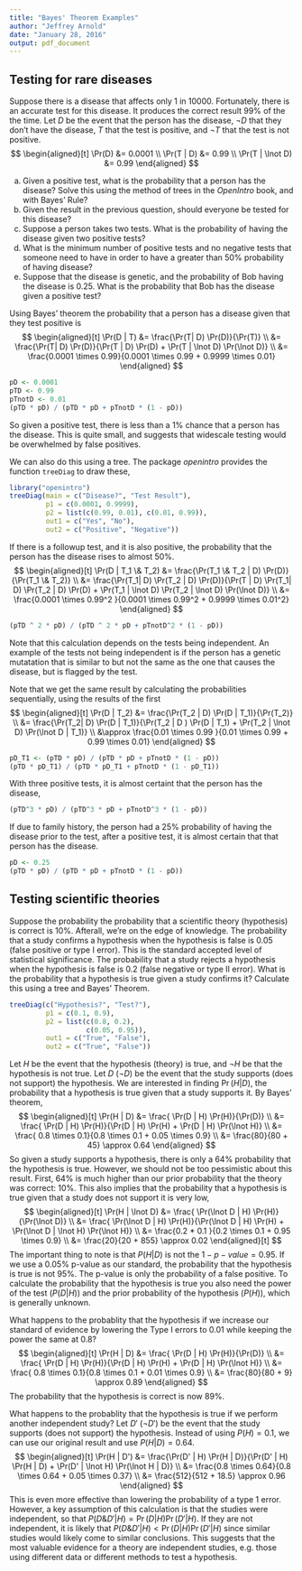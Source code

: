 ```yaml
---
title: "Bayes' Theorem Examples"
author: "Jeffrey Arnold"
date: "January 28, 2016"
output: pdf_document
---
```


## Testing for rare diseases

Suppose there is a disease that affects only 1 in 10000. Fortunately, there is an accurate test for this disease. It produces the correct result 99% of the the time.
Let $D$ be the event that the person has the disease, $\lnot D$ that they don't have the disease, $T$ that the test is positive, and $\lnot T$ that the test is not positive.
$$
\begin{aligned}[t]
\Pr(D) &= 0.0001 \\
\Pr(T | D) &= 0.99 \\
\Pr(T | \lnot D) &= 0.99
\end{aligned}
$$

a) Given a positive test, what is the probability that a person has the disease? Solve this using the method of trees in the *OpenIntro* book, and with Bayes' Rule?
b) Given the result in the previous question, should everyone be tested for this disease?
c) Suppose a person takes two tests. What is the probability of having the disease given two positive tests? 
d) What is the minimum number of positive tests and no negative tests that someone need to have in order to have a greater than 50% probability of having disease?
e) Suppose that the disease is genetic, and the probability of Bob having the disease is 0.25. What is the probability that Bob has the disease given a positive test?

Using Bayes' theorem the probability that a person has a disease given that they test positive is
$$
\begin{aligned}[t]
\Pr(D | T) &= \frac{\Pr(T| D) \Pr(D)}{\Pr(T)} \\
&= \frac{\Pr(T| D) \Pr(D)}{\Pr(T | D) \Pr(D) + \Pr(T | \lnot D) \Pr(\lnot D)} \\
&= \frac{0.0001 \times 0.99}{0.0001 \times 0.99 + 0.9999 \times 0.01} 
\end{aligned}
$$
```r
pD <- 0.0001
pTD <- 0.99
pTnotD <- 0.01
(pTD * pD) / (pTD * pD + pTnotD * (1 - pD))
```
So given a positive test, there is less than a 1% chance that a person has the disease. 
This is quite small, and suggests that widescale testing would be overwhelmed by false positives.

We can also do this using a tree.
The package *openintro* provides the function `treeDiag` to draw these,
```r
library("openintro")
treeDiag(main = c("Disease?", "Test Result"),
         p1 = c(0.0001, 0.9999),
         p2 = list(c(0.99, 0.01), c(0.01, 0.99)),
         out1 = c("Yes", "No"),
         out2 = c("Positive", "Negative"))
```


If there is a followup test, and it is also positive, the probability that the person has the disease rises to almost 50%.
$$
\begin{aligned}[t]
\Pr(D | T_1 \& T_2) &= \frac{\Pr(T_1 \& T_2 | D) \Pr(D)}{\Pr(T_1 \& T_2)} \\
&= \frac{\Pr(T_1| D) \Pr(T_2 | D) \Pr(D)}{\Pr(T | D) \Pr(T_1| D) \Pr(T_2 | D) \Pr(D) + \Pr(T_1 | \lnot D) \Pr(T_2 | \lnot D) \Pr(\lnot D)} \\
&= \frac{0.0001 \times 0.99^2 }{0.0001 \times 0.99^2 + 0.9999 \times 0.01^2} 
\end{aligned}
$$
```r
(pTD ^ 2 * pD) / (pTD ^ 2 * pD + pTnotD^2 * (1 - pD))
```
Note that this calculation depends on the tests being independent.
An example of the tests not being independent is if the person has a genetic mutatation that is similar to but not the same as the one that causes the disease, but is flagged by the test.

Note that we get the same result by calculating the probabilities sequentially, using the results of the first
$$
\begin{aligned}[t]
\Pr(D | T_2) &= \frac{\Pr(T_2 | D) \Pr(D | T_1)}{\Pr(T_2)} \\
&= \frac{\Pr(T_2| D) \Pr(D | T_1)}{\Pr(T_2 | D ) \Pr(D | T_1) + \Pr(T_2 | \lnot D) \Pr(\lnot D | T_1)} \\
&\approx \frac{0.01 \times 0.99 }{0.01 \times 0.99 + 0.99 \times 0.01} 
\end{aligned}
$$
```r
pD_T1 <- (pTD * pD) / (pTD * pD + pTnotD * (1 - pD))
(pTD * pD_T1) / (pTD * pD_T1 + pTnotD * (1 - pD_T1))
```

With three positive tests, it is almost certaint that the person has the disease,
```r
(pTD^3 * pD) / (pTD^3 * pD + pTnotD^3 * (1 - pD))
```

If due to family history, the person had a 25% probability of having the disease prior to the test, after a positive test, it is almost certain that that person has the disease.
```r
pD <- 0.25
(pTD * pD) / (pTD * pD + pTnotD * (1 - pD))
```

## Testing scientific theories

Suppose the probability the probability that a scientific theory (hypothesis) is correct is 10%. Afterall, we're on the edge of knowledge.
The probability that a study confirms a hypothesis when the hypothesis is false is 0.05 (false positive or type I error).
This is the standard accepted level of statistical significance.
The probability that a study rejects a hypothesis when the hypothesis is false is 0.2 (false negative or type II error). What is the probability that a hypothesis is true given a study confirms it? Calculate this using a tree and Bayes' Theorem.


```r
treeDiag(c("Hypothesis?", "Test?"),
         p1 = c(0.1, 0.9),
         p2 = list(c(0.8, 0.2),
                   c(0.05, 0.95)),
         out1 = c("True", "False"),
         out2 = c("True", "False"))
```

Let $H$ be the event that the hypothesis (theory) is true, and $\lnot H$ be that the hypothesis is not true. Let $D$ ($\lnot D$) be the event that the study supports (does not support) the hypothesis.
We are interested in finding $\Pr(H | D)$, the probability that a hypothesis is true given that a study supports it.
By Bayes' theorem, 
$$
\begin{aligned}[t]
\Pr(H | D) &= \frac{ \Pr(D | H) \Pr(H)}{\Pr(D)} \\
&= \frac{ \Pr(D | H) \Pr(H)}{\Pr(D | H) \Pr(H) + \Pr(D | H) \Pr(\lnot H)} \\
&= \frac{ 0.8 \times 0.1}{0.8 \times 0.1 + 0.05 \times 0.9} \\
&= \frac{80}{80 + 45} \approx 0.64
\end{aligned}
$$
So given a study supports a hypothesis, there is only a 64% probability that the hypothesis is true.
However, we should not be too pessimistic about this result.
First, 64% is much higher than our prior probability that the theory was correct: 10%.
This also implies that the probability that a hypothesis is true given that a study does not support it is very low,
$$
\begin{aligned}[t]
\Pr(H | \lnot D) &= \frac{ \Pr(\lnot D | H) \Pr(H)}{\Pr(\lnot D)} \\
&= \frac{ \Pr(\lnot D | H) \Pr(H)}{\Pr(\lnot D | H) \Pr(H) + \Pr(\lnot D | \lnot H) \Pr(\lnot H)} \\
&= \frac{0.2 * 0.1 }{0.2 \times 0.1 + 0.95 \times 0.9} \\
&= \frac{20}{20 + 855} \approx 0.02
\end{aligned}[t]
$$
The important thing to note is that $P(H | D)$ is not the $1 - p-value = 0.95$.
If we use a 0.05% p-value as our standard, the probability that the hypothesis is true is not 95%. The p-value is only the probability of a false positive. To calculate the probability that the hypothesis is true you also need the power of the test ($P(D | H)$) and the prior probability of the hypothesis ($P(H)$), which is generally unknown. 

What happens to the probablity that the hypothesis if we increase our standard of evidence by lowering the Type I errors to 0.01 while keeping the power the same at 0.8?
$$
\begin{aligned}[t]
\Pr(H | D) &= \frac{ \Pr(D | H) \Pr(H)}{\Pr(D)} \\
&= \frac{ \Pr(D | H) \Pr(H)}{\Pr(D | H) \Pr(H) + \Pr(D | H) \Pr(\lnot H)} \\
&= \frac{ 0.8 \times 0.1}{0.8 \times 0.1 + 0.01 \times 0.9} \\
&= \frac{80}{80 + 9} \approx 0.89
\end{aligned}
$$
The probability that the hypothesis is correct is now 89%.

What happens to the probablity that the hypothesis is true if we perform another independent study?
Let $D'$ ($\lnot D'$) be the event that the study supports (does not support) the hypothesis.
Instead of using $P(H) = 0.1$, we can use our original result and use $P(H | D) = 0.64$.
$$
\begin{aligned}[t]
\Pr(H | D') &= \frac{\Pr(D' | H) \Pr(H | D)}{\Pr(D' | H) \Pr(H | D) + \Pr(D' | \lnot H) \Pr(\lnot H | D)} \\
&= \frac{0.8 \times 0.64}{0.8 \times 0.64 + 0.05 \times 0.37} \\
&= \frac{512}{512 + 18.5} \approx 0.96
\end{aligned}
$$
This is even more effective than lowering the probability of a type 1 error.
However, a key assumption of this calculation is that the studies were independent, so that $P(D \& D' | H) = \Pr(D | H)  \Pr(D' | H)$.
If they are not independent, it is likely that $P(D \& D' | H) < \Pr(D | H)  \Pr(D' | H)$ since similar studies would likely come to similar conclusions.
This suggests that the most valuable evidence for a theory are independent studies, e.g. those using different data or different methods to test a hypothesis.

